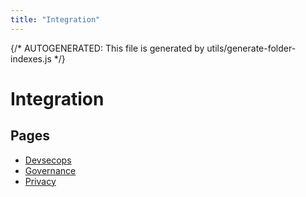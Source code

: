 ```yaml
---
title: "Integration"
---
```


{/* AUTOGENERATED: This file is generated by utils/generate-folder-indexes.js */}

# Integration

## Pages

- [Devsecops](/opsec/integration/devsecops)
- [Governance](/opsec/integration/governance)
- [Privacy](/opsec/integration/privacy)
